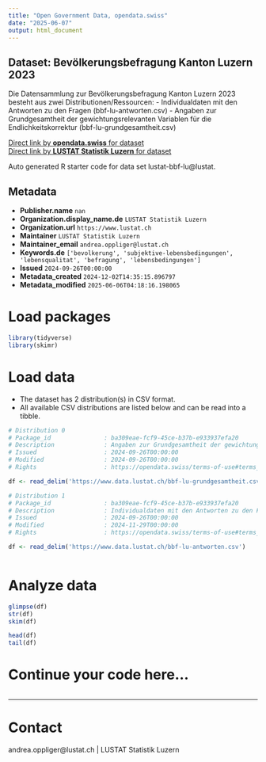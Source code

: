 ```yaml
---
title: "Open Government Data, opendata.swiss"
date: "2025-06-07"
output: html_document
---
```


## Dataset: Bevölkerungsbefragung Kanton Luzern 2023

Die Datensammlung zur Bevölkerungsbefragung Kanton Luzern 2023 besteht aus zwei Distributionen/Ressourcen:
- Individualdaten mit den Antworten zu den Fragen (bbf-lu-antworten.csv)
- Angaben zur Grundgesamtheit der gewichtungsrelevanten Variablen für die Endlichkeitskorrektur (bbf-lu-grundgesamtheit.csv)

[Direct link by **opendata.swiss** for dataset](https://opendata.swiss/de/dataset/bevolkerungsbefragung-kanton-luzern-2023)<br>
[Direct link by **LUSTAT Statistik Luzern** for dataset](https://www.lustat.ch/analysen/querschnittsthemen/2023/bevoelkerungsbefragung-kanton-luzern)

Auto generated R starter code for data set lustat-bbf-lu@lustat.

## Metadata

- **Publisher.name** `nan`
- **Organization.display_name.de** `LUSTAT Statistik Luzern`
- **Organization.url** `https://www.lustat.ch`
- **Maintainer** `LUSTAT Statistik Luzern`
- **Maintainer_email** `andrea.oppliger@lustat.ch`
- **Keywords.de** `['bevolkerung', 'subjektive-lebensbedingungen', 'lebensqualitat', 'befragung', 'lebensbedingungen']`
- **Issued** `2024-09-26T00:00:00`
- **Metadata_created** `2024-12-02T14:35:15.896797`
- **Metadata_modified** `2025-06-06T04:18:16.198065`


# Load packages

```r

library(tidyverse)
library(skimr)

```

# Load data

-   The dataset has 2 distribution(s) in CSV format.
-   All available CSV distributions are listed below and can be read into a tibble.

```r

# Distribution 0
# Package_id               : ba309eae-fcf9-45ce-b37b-e933937efa20
# Description              : Angaben zur Grundgesamtheit der gewichtungsrelevanten Variablen für die Endlichkeitskorrektur (bbf-lu-grundgesamtheit.csv)
# Issued                   : 2024-09-26T00:00:00
# Modified                 : 2024-09-26T00:00:00
# Rights                   : https://opendata.swiss/terms-of-use#terms_by_ask

df <- read_delim('https://www.data.lustat.ch/bbf-lu-grundgesamtheit.csv')

# Distribution 1
# Package_id               : ba309eae-fcf9-45ce-b37b-e933937efa20
# Description              : Individualdaten mit den Antworten zu den Fragen (bbf-lu-antworten.csv)
# Issued                   : 2024-09-26T00:00:00
# Modified                 : 2024-11-29T00:00:00
# Rights                   : https://opendata.swiss/terms-of-use#terms_by_ask

df <- read_delim('https://www.data.lustat.ch/bbf-lu-antworten.csv')



```

# Analyze data

```r

glimpse(df)
str(df)
skim(df)

head(df)
tail(df)

```

# Continue your code here...

```r

```

------------------------------------------------------------------------

# Contact

andrea.oppliger@lustat.ch | LUSTAT Statistik Luzern
